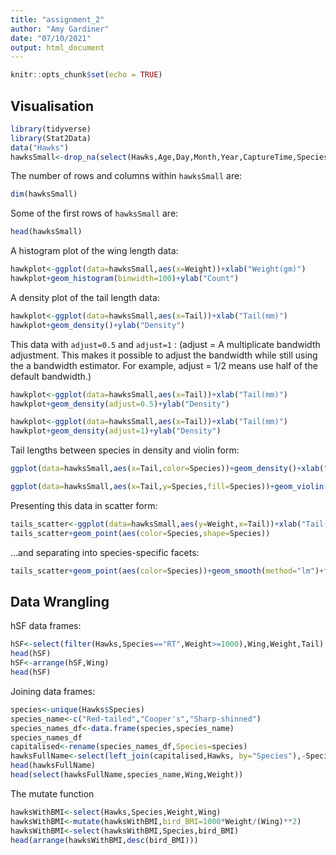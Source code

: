 ```yaml
---
title: "assignment_2"
author: "Amy Gardiner"
date: "07/10/2021"
output: html_document
---
```


```r
knitr::opts_chunk$set(echo = TRUE)
```

## Visualisation
```r
library(tidyverse)
library(Stat2Data)
data("Hawks")
hawksSmall<-drop_na(select(Hawks,Age,Day,Month,Year,CaptureTime,Species,Wing,Weight,Tail))
```

The number of rows and columns within `hawksSmall` are:
```r
dim(hawksSmall)
```

Some of the first rows of `hawksSmall` are:
```r
head(hawksSmall)
```

A histogram plot of the wing length data:


```r
hawkplot<-ggplot(data=hawksSmall,aes(x=Weight))+xlab("Weight(gm)")
hawkplot+geom_histogram(binwidth=100)+ylab("Count")
```

A density plot of the tail length data:

```r
hawkplot<-ggplot(data=hawksSmall,aes(x=Tail))+xlab("Tail(mm)")
hawkplot+geom_density()+ylab("Density")
```

This data with `adjust=0.5` and `adjust=1` :
(adjust = A multiplicate bandwidth adjustment. This makes it possible to adjust the bandwidth while still using the a bandwidth estimator. For example, adjust = 1/2 means use half of the default bandwidth.)

```r
hawkplot<-ggplot(data=hawksSmall,aes(x=Tail))+xlab("Tail(mm)")
hawkplot+geom_density(adjust=0.5)+ylab("Density")

hawkplot<-ggplot(data=hawksSmall,aes(x=Tail))+xlab("Tail(mm)")
hawkplot+geom_density(adjust=1)+ylab("Density")
```

Tail lengths between species in density and violin form:

```r
ggplot(data=hawksSmall,aes(x=Tail,color=Species))+geom_density()+xlab("Tail(mm)")+ylab("Density")

ggplot(data=hawksSmall,aes(x=Tail,y=Species,fill=Species))+geom_violin()+xlab("Tail(mm)")
```

Presenting this data in scatter form:

```r
tails_scatter<-ggplot(data=hawksSmall,aes(y=Weight,x=Tail))+xlab("Tail(mm)")+ylab("Weight(gm)")
tails_scatter+geom_point(aes(color=Species,shape=Species))
```

...and separating into species-specific facets:

```r
tails_scatter+geom_point(aes(color=Species))+geom_smooth(method="lm")+facet_wrap(~Species)
```

## Data Wrangling

hSF data frames:


```r
hSF<-select(filter(Hawks,Species=="RT",Weight>=1000),Wing,Weight,Tail)
head(hSF)
hSF<-arrange(hSF,Wing)
head(hSF)
```

Joining data frames:

```r
species<-unique(Hawks$Species)
species_name<-c("Red-tailed","Cooper's","Sharp-shinned")
species_names_df<-data.frame(species,species_name)
species_names_df
capitalised<-rename(species_names_df,Species=species)
hawksFullName<-select(left_join(capitalised,Hawks, by="Species"),-Species)
head(hawksFullName)
head(select(hawksFullName,species_name,Wing,Weight))
```

The mutate function

```r
hawksWithBMI<-select(Hawks,Species,Weight,Wing)
hawksWithBMI<-mutate(hawksWithBMI,bird_BMI=1000*Weight/(Wing)**2)
hawksWithBMI<-select(hawksWithBMI,Species,bird_BMI)
head(arrange(hawksWithBMI,desc(bird_BMI)))
```

